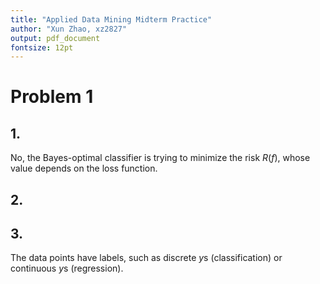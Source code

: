 ```yaml
---
title: "Applied Data Mining Midterm Practice"
author: "Xun Zhao, xz2827"
output: pdf_document
fontsize: 12pt
---
```


# Problem 1

## 1.

No, the Bayes-optimal classifier is trying to minimize the risk $R(f)$, whose value depends on the loss function.

## 2.

## 3.
The data points have labels, such as discrete $y$s (classification) or continuous $y$s (regression).